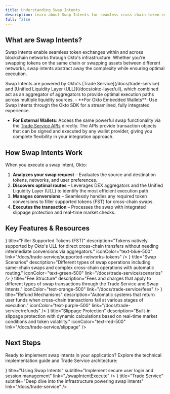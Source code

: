 ```yaml
---
title: Understanding Swap Intents
description: Learn about Swap Intents for seamless cross-chain token exchanges using the Okto SDK.
full: false
---
```



## What are Swap Intents?

Swap intents enable seamless token exchanges within and across blockchain networks through Okto's infrastructure. Whether you're swapping tokens on the same chain or swapping assets between different networks, swap intents abstract away the complexity while ensuring optimal execution.

<Callout type="info">
Swap Intents are powered by Okto's [Trade Service](/docs/trade-service) and [Unified Liquidity Layer (ULL)](/docs/okto-layer/ull), which combined act as an aggregator of aggregators to provide optimal execution paths across multiple liquidity sources.
</Callout>

<Callout type="info" title="Integration Options">
- **For Okto Embedded Wallets**: Use Swap Intents through the Okto SDK for a streamlined, fully integrated experience.

- **For External Wallets**: Access the same powerful swap functionality via the [Trade Service APIs](/docs/trade-service) directly. The APIs provide transaction objects that can be signed and executed by any wallet provider, giving you complete flexibility in your integration approach.
</Callout>

## How Swap Intents Work

When you execute a swap intent, Okto:

1. **Analyzes your swap request** – Evaluates the source and destination tokens, networks, and user preferences.
2. **Discovers optimal routes** – Leverages DEX aggregators and the Unified Liquidity Layer (ULL) to identify the most efficient execution path.
3. **Manages conversions** – Seamlessly handles any required token conversions to filler supported tokens (FST) for cross-chain swaps.
4. **Executes the transaction** – Processes the swap with integrated slippage protection and real-time market checks.

## Key Features & Resources

<div className="grid grid-cols-1 md:grid-cols-2 gap-4 mt-6">
  <FeatureCard
    icon={<IoLayersOutline size={"1.5rem"} />}
    title="Filler Supported Tokens (FST)"
    description="Tokens natively supported by Okto's ULL for direct cross-chain transfers without needing intermediate conversions via aggregators."
    iconColor="text-blue-500"
    link="/docs/trade-service/supported-networks-tokens"
  />
  <FeatureCard
    icon={<IoSwapHorizontalOutline size={"1.5rem"} />}
    title="Swap Scenarios"
    description="Different types of swap operations including same-chain swaps and complex cross-chain operations with automatic routing."
    iconColor="text-green-500"
    link="/docs/trade-service/scenarios"
  />
  <FeatureCard
    icon={<IoCashOutline size={"1.5rem"} />}
    title="Fee Structure"
    description="Fees and charges that apply to different types of swap transactions through the Trade Service and Swap Intents."
    iconColor="text-orange-500"
    link="/docs/trade-service/fees"
  />
  <FeatureCard
    icon={<IoRefreshOutline size={"1.5rem"} />}
    title="Refund Mechanisms"
    description="Automatic systems that return user funds when cross-chain transactions fail at various stages of execution."
    iconColor="text-purple-500"
    link="/docs/trade-service/refunds"
  />
  <FeatureCard
    icon={<IoShieldCheckmarkOutline size={"1.5rem"} />}
    title="Slippage Protection"
    description="Built-in slippage protection with dynamic calculations based on real-time market conditions and token volatility."
    iconColor="text-red-500"
    link="/docs/trade-service/slippage"
  />
</div>

## Next Steps

Ready to implement swap intents in your application? Explore the technical implementation guide and Trade Service architecture:

<div className="grid grid-cols-1 md:grid-cols-2 gap-4 mt-6">
  <TechnologyCard
    className="h-25"
    icon={<IoSwapHorizontalOutline size={"1.5rem"} />}
    title="Using Swap Intents"
    subtitle="Implement secure user login and session management"
    link="./swapIntentExecute"
  />
  <TechnologyCard
    className="h-25"
    icon={<IoLayersOutline size={"1.5rem"} />}
    title="Trade Service"
    subtitle="Deep dive into the infrastructure powering swap intents"
    link="/docs/trade-service"
  />
</div>
